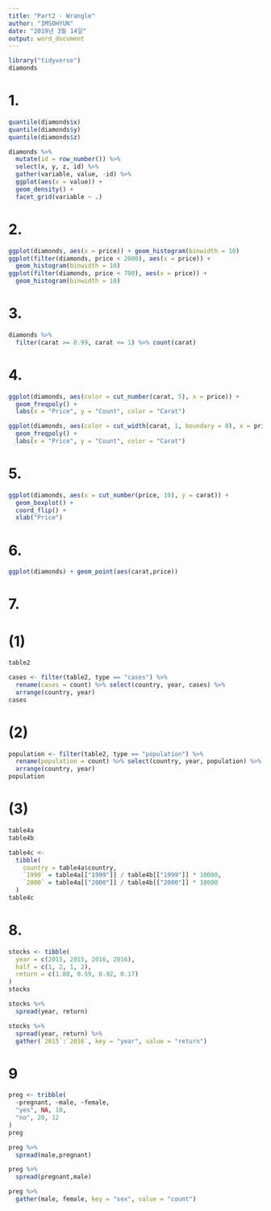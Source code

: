 ---
title: "Part2 - Wrangle"
author: "IMSOHYUN"
date: "2019년 3월 14일"
output: word_document
---

```{r setup, warning=FALSE}
library("tidyverse")
diamonds
```


# 1.
```{r warning=FALSE}
quantile(diamonds$x)
quantile(diamonds$y)
quantile(diamonds$z)

diamonds %>%
  mutate(id = row_number()) %>%
  select(x, y, z, id) %>%
  gather(variable, value, -id) %>%
  ggplot(aes(x = value)) +
  geom_density() +
  facet_grid(variable ~ .)
```


# 2.
```{r warning=FALSE}
ggplot(diamonds, aes(x = price)) + geom_histogram(binwidth = 10)
ggplot(filter(diamonds, price < 2000), aes(x = price)) +
  geom_histogram(binwidth = 10)
ggplot(filter(diamonds, price < 700), aes(x = price)) +
  geom_histogram(binwidth = 10)
```


# 3.
```{r warning=FALSE}
diamonds %>%
  filter(carat >= 0.99, carat <= 1) %>% count(carat)
```


# 4.
```{r warning=FALSE}
ggplot(diamonds, aes(color = cut_number(carat, 5), x = price)) +
  geom_freqpoly() +
  labs(x = "Price", y = "Count", color = "Carat")

ggplot(diamonds, aes(color = cut_width(carat, 1, boundary = 0), x = price)) +
  geom_freqpoly() +
  labs(x = "Price", y = "Count", color = "Carat")
```


# 5.
```{r warning=FALSE}
ggplot(diamonds, aes(x = cut_number(price, 10), y = carat)) +
  geom_boxplot() +
  coord_flip() +
  xlab("Price")
```


# 6.
```{r warning=FALSE}
ggplot(diamonds) + geom_point(aes(carat,price))
```


# 7. 

# (1)
```{r warning=FALSE}
table2

cases <- filter(table2, type == "cases") %>%
  rename(cases = count) %>% select(country, year, cases) %>%
  arrange(country, year)
cases
```


# (2)
```{r warning=FALSE}
population <- filter(table2, type == "population") %>%
  rename(population = count) %>% select(country, year, population) %>%
  arrange(country, year)
population
```


# (3)
```{r warning=FALSE}
table4a
table4b

table4c <-
  tibble(
    country = table4a$country,
    `1999` = table4a[["1999"]] / table4b[["1999"]] * 10000,
    `2000` = table4a[["2000"]] / table4b[["2000"]] * 10000
  )
table4c
```


# 8.
```{r warning=FALSE}
stocks <- tibble(
  year = c(2015, 2015, 2016, 2016),
  half = c(1, 2, 1, 2),
  return = c(1.88, 0.59, 0.92, 0.17)
)
stocks 
```


```{r warning=FALSE}
stocks %>%
  spread(year, return) 

stocks %>%
  spread(year, return) %>%
  gather(`2015`:`2016`, key = "year", value = "return")
```


# 9
```{r warning=FALSE}
preg <- tribble(
  ~pregnant, ~male, ~female,
  "yes", NA, 10,
  "no", 20, 12
)
preg
```

```{r warning=FALSE}
preg %>%
  spread(male,pregnant)

preg %>%
  spread(pregnant,male)
```

```{r warning=FALSE}
preg %>%
  gather(male, female, key = "sex", value = "count")
```
